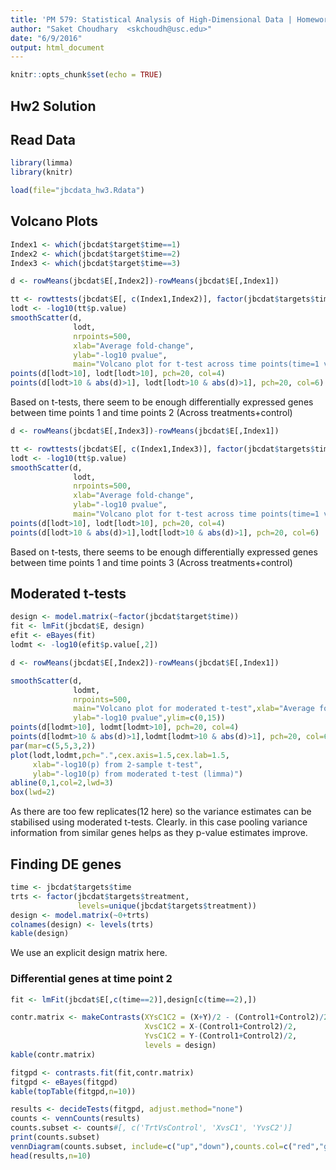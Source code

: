 ```yaml
---
title: 'PM 579: Statistical Analysis of High-Dimensional Data | Homework 2'
author: "Saket Choudhary  <skchoudh@usc.edu>"
date: "6/9/2016"
output: html_document
---
```


```r
knitr::opts_chunk$set(echo = TRUE)
```

## Hw2 Solution



## Read Data
```r
library(limma)
library(knitr)

load(file="jbcdata_hw3.Rdata")
```

## Volcano Plots

```r
Index1 <- which(jbcdat$target$time==1)
Index2 <- which(jbcdat$target$time==2)
Index3 <- which(jbcdat$target$time==3)

d <- rowMeans(jbcdat$E[,Index2])-rowMeans(jbcdat$E[,Index1])

tt <- rowttests(jbcdat$E[, c(Index1,Index2)], factor(jbcdat$targets$time[c(Index1,Index2)]))
lodt <- -log10(tt$p.value)
smoothScatter(d,
              lodt,
              nrpoints=500,
              xlab="Average fold-change",
              ylab="-log10 pvalue",
              main="Volcano plot for t-test across time points(time=1 vs time=2)")
points(d[lodt>10], lodt[lodt>10], pch=20, col=4)
points(d[lodt>10 & abs(d)>1], lodt[lodt>10 & abs(d)>1], pch=20, col=6)
```

Based on t-tests, there seem to be enough differentially expressed genes between time points 1 and time points 2 (Across treatments+control)

```r
d <- rowMeans(jbcdat$E[,Index3])-rowMeans(jbcdat$E[,Index1])

tt <- rowttests(jbcdat$E[, c(Index1,Index3)], factor(jbcdat$targets$time[c(Index1,Index3)]))
lodt <- -log10(tt$p.value)
smoothScatter(d,
              lodt,
              nrpoints=500,
              xlab="Average fold-change",
              ylab="-log10 pvalue",
              main="Volcano plot for t-test across time points(time=1 vs time=2)")
points(d[lodt>10], lodt[lodt>10], pch=20, col=4)
points(d[lodt>10 & abs(d)>1],lodt[lodt>10 & abs(d)>1], pch=20, col=6)
```
Based on t-tests, there seems to be enough differentially expressed genes between time points 1 and time points 3 (Across treatments+control)


## Moderated t-tests
```r
design <- model.matrix(~factor(jbcdat$target$time))
fit <- lmFit(jbcdat$E, design)
efit <- eBayes(fit)
lodmt <- -log10(efit$p.value[,2])

d <- rowMeans(jbcdat$E[,Index2])-rowMeans(jbcdat$E[,Index1])

smoothScatter(d,
              lodmt,
              nrpoints=500,
              main="Volcano plot for moderated t-test",xlab="Average fold-change",
              ylab="-log10 pvalue",ylim=c(0,15))
points(d[lodmt>10], lodmt[lodmt>10], pch=20, col=4)
points(d[lodmt>10 & abs(d)>1],lodmt[lodmt>10 & abs(d)>1], pch=20, col=6)
par(mar=c(5,5,3,2))
plot(lodt,lodmt,pch=".",cex.axis=1.5,cex.lab=1.5,
     xlab="-log10(p) from 2-sample t-test",
     ylab="-log10(p) from moderated t-test (limma)")
abline(0,1,col=2,lwd=3)
box(lwd=2)
```

As there are too few replicates(12 here) so the variance estimates can be stabilised using moderated t-tests. Clearly. in this case pooling variance information from similar genes helps as they p-value estimates improve.

## Finding DE genes

```r
time <- jbcdat$targets$time
trts <- factor(jbcdat$targets$treatment, 
               levels=unique(jbcdat$targets$treatment))
design <- model.matrix(~0+trts)
colnames(design) <- levels(trts)
kable(design)
```

We use an explicit design matrix here.


### Differential genes at time point 2


```r
fit <- lmFit(jbcdat$E[,c(time==2)],design[c(time==2),])

contr.matrix <- makeContrasts(XYsC1C2 = (X+Y)/2 - (Control1+Control2)/2, 
                              XvsC1C2 = X-(Control1+Control2)/2,
                              YvsC1C2 = Y-(Control1+Control2)/2,
                              levels = design)
kable(contr.matrix)
```

```r
fitgpd <- contrasts.fit(fit,contr.matrix)
fitgpd <- eBayes(fitgpd)
kable(topTable(fitgpd,n=10))
```

```r

results <- decideTests(fitgpd, adjust.method="none") 
counts <- vennCounts(results)
counts.subset <- counts#[, c('TrtVsControl', 'XvsC1', 'YvsC2')]
print(counts.subset)
vennDiagram(counts.subset, include=c("up","down"),counts.col=c("red","green"))
head(results,n=10)
```